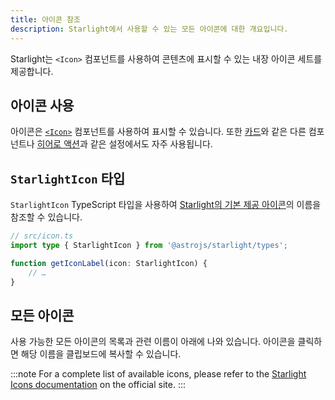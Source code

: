 ```yaml
---
title: 아이콘 참조
description: Starlight에서 사용할 수 있는 모든 아이콘에 대한 개요입니다.
---
```


Starlight는 `<Icon>` 컴포넌트를 사용하여 콘텐츠에 표시할 수 있는 내장 아이콘 세트를 제공합니다.

## 아이콘 사용

아이콘은 [`<Icon>`](/ko/components/icons/) 컴포넌트를 사용하여 표시할 수 있습니다.
또한 [카드](/ko/components/cards/)와 같은 다른 컴포넌트나 [히어로 액션](/ko/reference/frontmatter/#hero)과 같은 설정에서도 자주 사용됩니다.

## `StarlightIcon` 타입

`StarlightIcon` TypeScript 타입을 사용하여 [Starlight의 기본 제공 아이콘](#모든-아이콘)의 이름을 참조할 수 있습니다.

```ts {2} /icon: (StarlightIcon)/
// src/icon.ts
import type { StarlightIcon } from '@astrojs/starlight/types';

function getIconLabel(icon: StarlightIcon) {
	// …
}
```

## 모든 아이콘

사용 가능한 모든 아이콘의 목록과 관련 이름이 아래에 나와 있습니다. 아이콘을 클릭하면 해당 이름을 클립보드에 복사할 수 있습니다.


:::note
For a complete list of available icons, please refer to the [Starlight Icons documentation](https://starlight.astro.build/reference/icons/) on the official site.
:::
